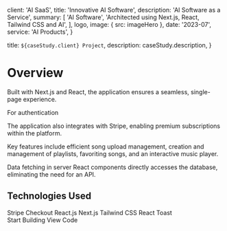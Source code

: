 

  client: 'AI SaaS',
  title: 'Innovative AI Software',
  description: 'AI Software as a Service',
  summary: [
    'AI Software',
    'Architected using Next.js, React, Tailwind CSS and AI',
  ],
  logo,
  image: { src: imageHero },
  date: '2023-07',
  service: 'AI Products',
}

  title: `${caseStudy.client} Project`,
  description: caseStudy.description,
}

<h1 className="text-3xl font-bold">Overview</h1>

<p className="py-6 text-lg">
  Built with Next.js and React, the application ensures a seamless, single-page
  experience.
</p>
<p className="pb-6 text-lg">For authentication</p>
<p className="pb-6 text-lg">
  The application also integrates with Stripe, enabling premium subscriptions
  within the platform.
</p>
<p className="pb-6 text-lg">
  Key features include efficient song upload management, creation and management
  of playlists, favoriting songs, and an interactive music player.
</p>
<p className="pb-6 text-lg">
  Data fetching in server React components directly accesses the database,
  eliminating the need for an API.
</p>

<h2 className="pt-6 text-2xl font-bold">Technologies Used</h2>

<TagList>
  <TagListItem>Stripe Checkout</TagListItem>
  <TagListItem>React.js</TagListItem>
  <TagListItem>Next.js</TagListItem>
  <TagListItem>Tailwind CSS</TagListItem>
  <TagListItem>React Toast</TagListItem>
</TagList>

<div className="flex flex-col items-center">
  <Link
    target="_blank"
    rel="noopener noreferrer"
    href="https://spotify-sigma-six.vercel.app/"
    className="mt-5 w-5/6 rounded-full bg-blue py-2 text-center font-semibold text-white transition hover:bg-cyan md:w-3/6"
  >
    Start Building
  </Link>
  <Link
    target="_blank"
    rel="noopener noreferrer"
    href="https://github.com/mrwebwork/spotify"
    className="mt-5 w-5/6 rounded-full bg-blue py-2 text-center font-semibold text-white transition hover:bg-cyan md:w-3/6"
  >
    View Code
  </Link>
</div>
